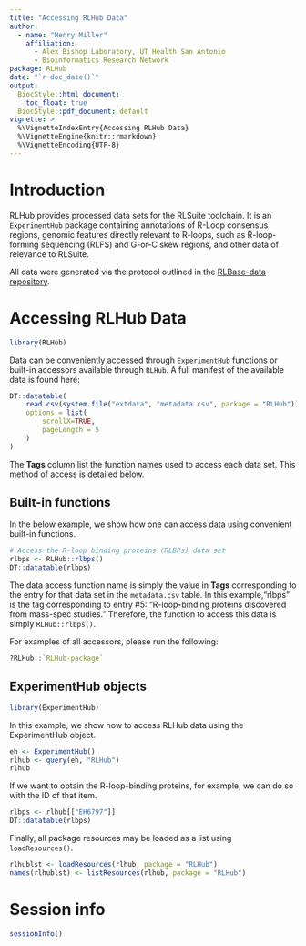 ```yaml
---
title: "Accessing RLHub Data"
author:
  - name: "Henry Miller"
    affiliation: 
      - Alex Bishop Laboratory, UT Health San Antonio
      - Bioinformatics Research Network
package: RLHub
date: "`r doc_date()`"
output: 
  BiocStyle::html_document:
    toc_float: true
  BiocStyle::pdf_document: default
vignette: >
  %\VignetteIndexEntry{Accessing RLHub Data}
  %\VignetteEngine{knitr::rmarkdown}
  %\VignetteEncoding{UTF-8} 
---
```


# Introduction

RLHub provides processed data sets for the RLSuite toolchain. It is an `ExperimentHub` package containing annotations of R-Loop consensus regions, genomic features directly relevant to R-loops, such as R-loop-forming sequencing (RLFS) and G-or-C skew regions, and other data of relevance to RLSuite.

All data were generated via the protocol outlined in the [RLBase-data repository](https://github.com/Bishop-Laboratory/RLBase-data). 

# Accessing RLHub Data

```r
library(RLHub)
```

Data can be conveniently accessed through `ExperimentHub` functions or built-in accessors available through `RLHub`.
A full manifest of the available data is found here:

```r
DT::datatable(
    read.csv(system.file("extdata", "metadata.csv", package = "RLHub")),
    options = list(
        scrollX=TRUE,
        pageLength = 5
    )
)
```
The **Tags** column list the function names used to access each data set. This method of access is detailed below.

## Built-in functions

In the below example, we show how one can access data using convenient built-in functions. 

```r
# Access the R-loop binding proteins (RLBPs) data set
rlbps <- RLHub::rlbps()
DT::datatable(rlbps)
```

The data access function name is simply the value in **Tags** corresponding to the entry for that data set in the `metadata.csv` table. In this example,"rlbps" is the tag corresponding to entry \#5: "R-loop-binding proteins discovered from mass-spec studies." Therefore, the function to access this data is simply `RLHub::rlbps()`.

For examples of all accessors, please run the following:

```.r
?RLHub::`RLHub-package`
```

## ExperimentHub objects

```r
library(ExperimentHub)
```

In this example, we show how to access RLHub data using the ExperimentHub object.

```r
eh <- ExperimentHub()
rlhub <- query(eh, "RLHub")
rlhub
```

If we want to obtain the R-loop-binding proteins, for example, we can do so with the ID of that item.

```r
rlbps <- rlhub[["EH6797"]]
DT::datatable(rlbps)
```
Finally, all package resources may be loaded as a list using `loadResources()`.

```.r
rlhublst <- loadResources(rlhub, package = "RLHub")
names(rlhublst) <- listResources(rlhub, package = "RLHub")
```

# Session info

```r
sessionInfo()
```
